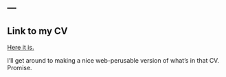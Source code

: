 ---
---

<link rel="stylesheet" href="styles.css" type="text/css">

## Link to my CV
[Here it is.](files/JMG_CV_2020_04_15.pdf)

I'll get around to making a nice web-perusable version of what's in that CV. Promise.



